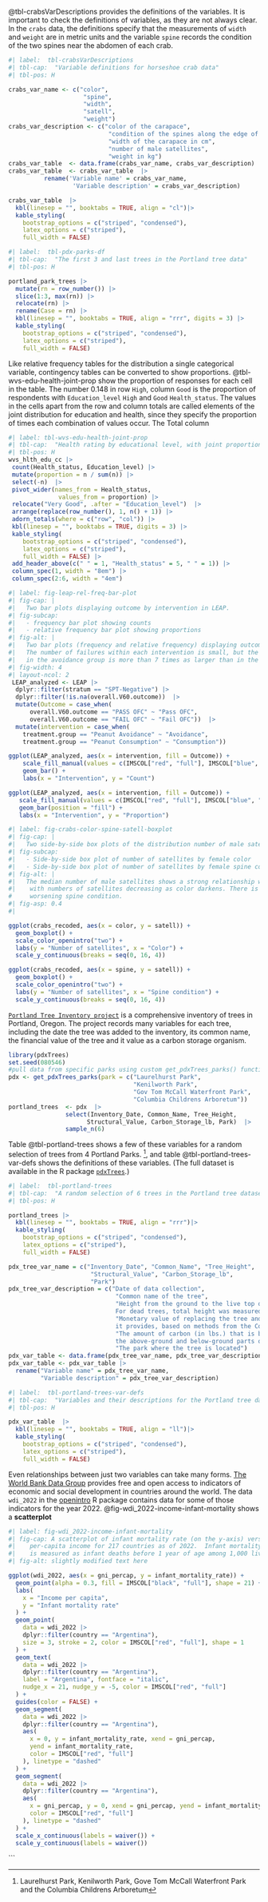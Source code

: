 @tbl-crabsVarDescriptions provides the definitions of the variables. It is important to check the definitions of variables, as they are not always clear. In the `crabs` data, the definitions specify that the measurements of `width` and `weight` are in metric units and the variable `spine` records the condition of the two spines near the abdomen of each crab.

```r
#| label:  tbl-crabsVarDescriptions
#| tbl-cap:  "Variable definitions for horseshoe crab data"
#| tbl-pos: H

crabs_var_name <- c("color",
                     "spine",
                     "width",
                     "satell",
                     "weight")
crabs_var_description <- c("color of the carapace",
                            "condition of the spines along the edge of the abdomen",
                            "width of the carapace in cm",
                            "number of male satellites",
                            "weight in kg")
crabs_var_table  <- data.frame(crabs_var_name, crabs_var_description)
crabs_var_table  <- crabs_var_table  |> 
          rename('Variable name' = crabs_var_name,
                  'Variable description' = crabs_var_description)

crabs_var_table  |> 
  kbl(linesep = "", booktabs = TRUE, align = "cl")|>
  kable_styling(
    bootstrap_options = c("striped", "condensed"),
    latex_options = c("striped"),
    full_width = FALSE)
```



```r
#| label:  tbl-pdx-parks-df
#| tbl-cap:  "The first 3 and last trees in the Portland tree data"
#| tbl-pos: H

portland_park_trees |> 
  mutate(rn = row_number()) |> 
  slice(1:3, max(rn)) |>
  relocate(rn) |> 
  rename(Case = rn) |> 
  kbl(linesep = "", booktabs = TRUE, align = "rrr", digits = 3) |>
  kable_styling(
    bootstrap_options = c("striped", "condensed"),
    latex_options = c("striped"),
    full_width = FALSE)
```


Like relative frequency tables for the distribution a single categorical variable, contingency tables can be converted to show proportions. @tbl-wvs-edu-health-joint-prop show the proportion of responses for each cell in the table. The number $0.148$ in row `High`, column `Good` is the proportion of respondents with `Education_level` `High` and `Good` `Health_status`.  The values in the cells apart from the row and column totals are called elements of the joint distribution for education and health, since they specify the proportion of times each combination of values occur.  The Total column 


```r
#| label: tbl-wvs-edu-health-joint-prop
#| tbl-cap:  "Health rating by educational level, with joint proportions"
#| tbl-pos: H
wvs_hlth_edu_cc |>
 count(Health_status, Education_level) |> 
 mutate(proportion = n / sum(n)) |>
 select(-n)  |> 
 pivot_wider(names_from = Health_status, 
              values_from = proportion) |> 
 relocate("Very Good", .after = "Education_level")  |> 
 arrange(replace(row_number(), 1, n() + 1)) |> 
 adorn_totals(where = c("row", "col")) |> 
 kbl(linesep = "", booktabs = TRUE, digits = 3) |> 
 kable_styling(
    bootstrap_options = c("striped", "condensed"),
    latex_options = c("striped"),
    full_width = FALSE) |>
 add_header_above(c(" " = 1, "Health_status" = 5, " " = 1)) |>
 column_spec(1, width = "8em") |>
 column_spec(2:6, width = "4em")  

```



```r
#| label: fig-leap-rel-freq-bar-plot
#| fig-cap: |
#|   Two bar plots displaying outcome by intervention in LEAP.
#| fig-subcap:
#|   - frequency bar plot showing counts
#|   - relative frequency bar plot showing proportions
#| fig-alt: |
#|   Two bar plots (frequency and relative frequency) displaying outcome to the olfactory challenge test
#|   The number of failures within each intervention is small, but the proportion of failures
#|   in the avoidance group is more than 7 times as larger than in the consumption group.
#| fig-width: 4
#| layout-ncol: 2
 LEAP_analyzed <- LEAP |> 
  dplyr::filter(stratum == "SPT-Negative") |> 
  dplyr::filter(!is.na(overall.V60.outcome))  |> 
  mutate(Outcome = case_when(
      overall.V60.outcome == "PASS OFC" ~ "Pass OFC",
      overall.V60.outcome == "FAIL OFC" ~ "Fail OFC"))  |> 
  mutate(intervention = case_when(
    treatment.group == "Peanut Avoidance" ~ "Avoidance",
    treatment.group == "Peanut Consumption" ~ "Consumption"))

ggplot(LEAP_analyzed, aes(x = intervention, fill = Outcome)) +
    scale_fill_manual(values = c(IMSCOL["red", "full"], IMSCOL["blue", "full"])) +
    geom_bar() +
    labs(x = "Intervention", y = "Count")

ggplot(LEAP_analyzed, aes(x = intervention, fill = Outcome)) +
   scale_fill_manual(values = c(IMSCOL["red", "full"], IMSCOL["blue", "full"])) +
   geom_bar(position = "fill") +
   labs(x = "Intervention", y = "Proportion") 

```
```r
#| label: fig-crabs-color-spine-satell-boxplot
#| fig-cap: |
#|   Two side-by-side box plots of the distribution number of male satellites.
#| fig-subcap:
#|   - Side-by-side box plot of number of satellites by female color
#|   - Side-by-side box plot of number of satellites by female spine condition
#| fig-alt: | 
#|   The median number of male satellites shows a strong relationship with female color,
#|    with numbers of satellites decreasing as color darkens. There is no evident relationship with 
#     worsening spine condition.
#| fig-asp: 0.4
#| 

ggplot(crabs_recoded, aes(x = color, y = satell)) +
  geom_boxplot() +
  scale_color_openintro("two") +
  labs(y = "Number of satellites", x = "Color") +
  scale_y_continuous(breaks = seq(0, 16, 4))

ggplot(crabs_recoded, aes(x = spine, y = satell)) +
  geom_boxplot() +
  scale_color_openintro("two") +
  labs(y = "Number of satellites", x = "Spine condition") +
  scale_y_continuous(breaks = seq(0, 16, 4))

```
[`Portland Tree Inventory project`](https://www.portland.gov/trees/get-involved/treeinventory) is a comprehensive inventory of trees in Portland, Oregon. The project records many variables for each tree, including the date the tree was added to the inventory, its common name,  the financial value of the tree and it value as a carbon storage organism.  


```r
library(pdxTrees)
set.seed(080546)
#pull data from specific parks using custom get_pdxTrees_parks() function 
pdx <- get_pdxTrees_parks(park = c("Laurelhurst Park", 
                                   "Kenilworth Park",
                                   "Gov Tom McCall Waterfront Park", 
                                   "Columbia Childrens Arboretum"))
portland_trees  <- pdx  |> 
                select(Inventory_Date, Common_Name, Tree_Height,
                      Structural_Value, Carbon_Storage_lb, Park)  |> 
                sample_n(6)
```

Table @tbl-portland-trees shows a few of these variables for a random selection of trees from 4 Portland Parks. ^[Laurelhurst Park, Kenilworth Park, Gove Tom
McCall Waterfront Park and the Columbia Childrens Arboretum], and table @tbl-portland-trees-var-defs shows the definitions of these variables.  (The full dataset is available in the R package [`pdxTrees`](https://cran.r-project.org/web/packages/pdxTrees/index.html).)


```r
#| label:  tbl-portland-trees
#| tbl-cap:  "A random selection of 6 trees in the Portland tree dataset"
#| tbl-pos: H

portland_trees |> 
  kbl(linesep = "", booktabs = TRUE, align = "rrr")|>
  kable_styling(
    bootstrap_options = c("striped", "condensed"),
    latex_options = c("striped"),
    full_width = FALSE)
```

```r
pdx_tree_var_name = c("Inventory_Date", "Common_Name", "Tree_Height", 
                       "Structural_Value", "Carbon_Storage_lb",
                       "Park")
pdx_tree_var_description = c("Date of data collection",
                              "Common name of the tree",
                              "Height from the ground to the live top of the tree, measured in feet. 
                              For dead trees, total height was measured.",
                              "Monetary value of replacing the tree and the benefits that 
                              it provides, based on methods from the Council of Tree and                                     Landscape Appraisers",
                              "The amount of carbon (in lbs.) that is bound up in both 
                              the above-ground and below-ground parts of the tree",
                              "The park where the tree is located")
pdx_var_table <- data.frame(pdx_tree_var_name, pdx_tree_var_description)
pdx_var_table <- pdx_var_table |> 
  rename("Variable name" = pdx_tree_var_name,
         "Variable description" = pdx_tree_var_description)
```
```r
#| label:  tbl-portland-trees-var-defs
#| tbl-cap:  "Variables and their descriptions for the Portland tree dataset"
#| tbl-pos: H

pdx_var_table  |> 
  kbl(linesep = "", booktabs = TRUE, align = "ll")|>
  kable_styling(
    bootstrap_options = c("striped", "condensed"),
    latex_options = c("striped"),
    full_width = FALSE)
```

Even relationships between just two variables can take many forms. [The World Bank Data Group](https://data.worldbank.org/) provides free and open access to indicators of economic and social development in countries around the world. The data `wdi_2022` in the [openintro](http://openintrostat.github.io/openintro) R package contains data for some of those indicators for the year 2022. @fig-wdi_2022-income-infant-mortality shows a \index{scatterplot} **scatterplot**


```r
#| label: fig-wdi_2022-income-infant-mortality
#| fig-cap: A scatterplot of infant mortality rate (on the y-axis) versus the 
#|    per-capita income for 217 countries as of 2022.  Infant mortality rate
#|    is measured as infant deaths before 1 year of age among 1,000 live births.
#| fig-alt: slightly modified text here

ggplot(wdi_2022, aes(x = gni_percap, y = infant_mortality_rate)) +
  geom_point(alpha = 0.3, fill = IMSCOL["black", "full"], shape = 21) +
  labs(
    x = "Income per capita",
    y = "Infant mortality rate"
  ) +
  geom_point(
    data = wdi_2022 |> 
    dplyr::filter(country == "Argentina"),
    size = 3, stroke = 2, color = IMSCOL["red", "full"], shape = 1
  ) +
  geom_text(
    data = wdi_2022 |> 
    dplyr::filter(country == "Argentina"),
    label = "Argentina", fontface = "italic",
    nudge_x = 21, nudge_y = -5, color = IMSCOL["red", "full"]
  ) +
  guides(color = FALSE) +
  geom_segment(
    data = wdi_2022 |> 
    dplyr::filter(country == "Argentina"),
    aes(
      x = 0, y = infant_mortality_rate, xend = gni_percap, 
      yend = infant_mortality_rate,
      color = IMSCOL["red", "full"]
    ), linetype = "dashed"
  ) +
  geom_segment(
    data = wdi_2022 |> 
    dplyr::filter(country == "Argentina"),
    aes(
      x = gni_percap, y = 0, xend = gni_percap, yend = infant_mortality_rate,
      color = IMSCOL["red", "full"]
    ), linetype = "dashed"
  ) +
  scale_x_continuous(labels = waiver()) +
  scale_y_continuous(labels = waiver())
```



```
